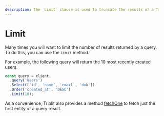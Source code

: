 ```yaml
---
description: The `Limit` clause is used to truncate the results of a Triplit query.
---
```


# Limit

Many times you will want to limit the number of results returned by a query. To do this, you can use the `Limit` method.

For example, the following query will return the 10 most recently created users.

```typescript
const query = client
  .query('users')
  .Select(['id', 'name', 'email', 'dob'])
  .Order('created_at', 'DESC')
  .Limit(10);
```

As a convenience, Triplit also provides a method [fetchOne](/client/fetch-one) to fetch just the first entity of a query result.
